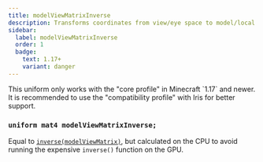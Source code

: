 ```yaml
---
title: modelViewMatrixInverse
description: Transforms coordinates from view/eye space to model/local space.
sidebar:
  label: modelViewMatrixInverse
  order: 1
  badge:
    text: 1.17+
    variant: danger
---
```


<Aside type="danger">This uniform only works with the "core profile" in Minecraft `1.17` and newer. It is recommended to use the "compatibility profile" with Iris for better support. </Aside>

### `uniform mat4 modelViewMatrixInverse;`

Equal to [`inverse(modelViewMatrix)`](/reference/uniforms/matrices/modelviewmatrix), but calculated on the CPU to avoid running the expensive `inverse()` function on the GPU.